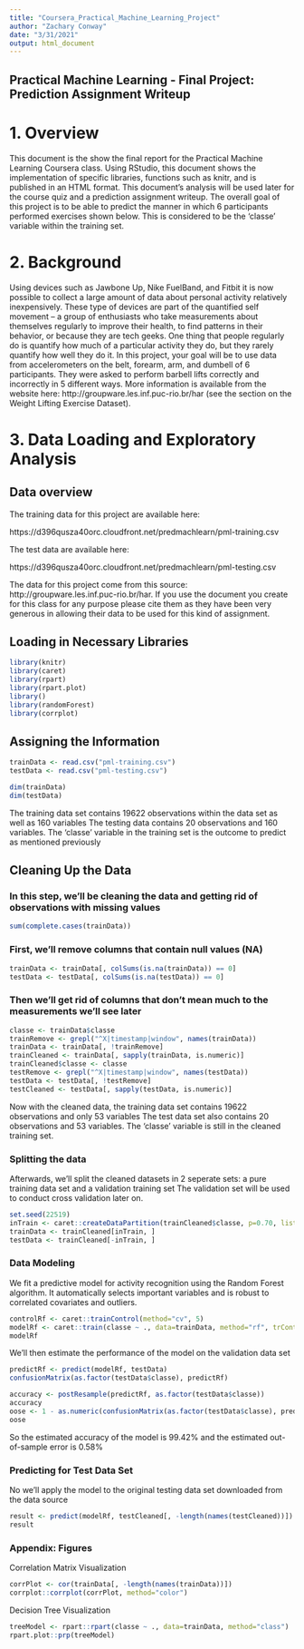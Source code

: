 ---
title: "Coursera_Practical_Machine_Learning_Project"
author: "Zachary Conway"
date: "3/31/2021"
output: html_document
---


## Practical Machine Learning - Final Project: Prediction Assignment Writeup

# 1. Overview

This document is the show the final report for the Practical Machine Learning Coursera class. Using RStudio, this document shows the implementation of specific libraries, functions such as knitr, and is published in an HTML format. This document's analysis will be used later for the course quiz and a prediction assignment writeup. The overall goal of this project is to be able to predict the manner in which 6 participants performed exercises shown below. This is considered to be the 'classe' variable within the training set. 

# 2. Background

Using devices such as Jawbone Up, Nike FuelBand, and Fitbit it is now possible to collect a large amount of data about personal activity relatively inexpensively. These type of devices are part of the quantified self movement – a group of enthusiasts who take measurements about themselves regularly to improve their health, to find patterns in their behavior, or because they are tech geeks. One thing that people regularly do is quantify how much of a particular activity they do, but they rarely quantify how well they do it. In this project, your goal will be to use data from accelerometers on the belt, forearm, arm, and dumbell of 6 participants. They were asked to perform barbell lifts correctly and incorrectly in 5 different ways. More information is available from the website here: http://groupware.les.inf.puc-rio.br/har (see the section on the Weight Lifting Exercise Dataset). 

# 3. Data Loading and Exploratory Analysis

## Data overview

The training data for this project are available here: 

https://d396qusza40orc.cloudfront.net/predmachlearn/pml-training.csv

The test data are available here:

https://d396qusza40orc.cloudfront.net/predmachlearn/pml-testing.csv

The data for this project come from this source: http://groupware.les.inf.puc-rio.br/har. If you use the document you create for this class for any purpose please cite them as they have been very generous in allowing their data to be used for this kind of assignment. 

## Loading in Necessary Libraries

```{r}
library(knitr)
library(caret)
library(rpart)
library(rpart.plot)
library()
library(randomForest)
library(corrplot)
```

## Assigning the Information

```{r}
trainData <- read.csv("pml-training.csv")
testData <- read.csv("pml-testing.csv")
```
```{r}
dim(trainData)
dim(testData)
```

The training data set contains 19622 observations within the data set as well as 160 variables
The testing data contains 20 observations and 160 variables.
The 'classe' variable in the training set is the outcome to predict as mentioned previously

## Cleaning Up the Data

### In this step, we'll be cleaning the data and getting rid of observations with missing values

```{r}
sum(complete.cases(trainData))
```

### First, we'll remove columns that contain null values (NA)

```{r}
trainData <- trainData[, colSums(is.na(trainData)) == 0]
testData <- testData[, colSums(is.na(testData)) == 0]
```

### Then we'll get rid of columns that don't mean much to the measurements we'll see later

```{r}
classe <- trainData$classe
trainRemove <- grepl("^X|timestamp|window", names(trainData))
trainData <- trainData[, !trainRemove]
trainCleaned <- trainData[, sapply(trainData, is.numeric)]
trainCleaned$classe <- classe
testRemove <- grepl("^X|timestamp|window", names(testData))
testData <- testData[, !testRemove]
testCleaned <- testData[, sapply(testData, is.numeric)]
```

Now with the cleaned data, the training data set contains 19622 observations and only 53 variables
The test data set also contains 20 observations and 53 variables. 
The 'classe' variable is still in the cleaned training set.

### Splitting the data

Afterwards, we'll split the cleaned datasets in 2 seperate sets: a pure training data set and a validation training set
The validation set will be used to conduct cross validation later on.

```{r}
set.seed(22519)
inTrain <- caret::createDataPartition(trainCleaned$classe, p=0.70, list=F)
trainData <- trainCleaned[inTrain, ]
testData <- trainCleaned[-inTrain, ]
```

### Data Modeling

We fit a predictive model for activity recognition using the Random Forest algorithm.
It automatically selects important variables and is robust to correlated covariates and outliers.

```{r}
controlRf <- caret::trainControl(method="cv", 5)
modelRf <- caret::train(classe ~ ., data=trainData, method="rf", trControl=controlRf, ntree=250)
modelRf
```

We'll then estimate the performance of the model on the validation data set
```{r}
predictRf <- predict(modelRf, testData)
confusionMatrix(as.factor(testData$classe), predictRf)
```

```{r}
accuracy <- postResample(predictRf, as.factor(testData$classe))
accuracy
oose <- 1 - as.numeric(confusionMatrix(as.factor(testData$classe), predictRf)$overall[1])
oose
```

So the estimated accuracy of the model is 99.42% and the estimated out-of-sample error is 0.58%

### Predicting for Test Data Set

No we'll apply the model to the original testing data set downloaded from the data source
```{r}
result <- predict(modelRf, testCleaned[, -length(names(testCleaned))])
result
```

### Appendix: Figures 

Correlation Matrix Visualization
```{r}
corrPlot <- cor(trainData[, -length(names(trainData))])
corrplot::corrplot(corrPlot, method="color")
```

Decision Tree Visualization
```{r}
treeModel <- rpart::rpart(classe ~ ., data=trainData, method="class")
rpart.plot::prp(treeModel)
```


